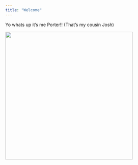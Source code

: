 ```yaml
---
title: "Welcome"
---
```


Yo whats up it's me Porter!! (That's my cousin Josh)

![](../images/porter.png){width=400}